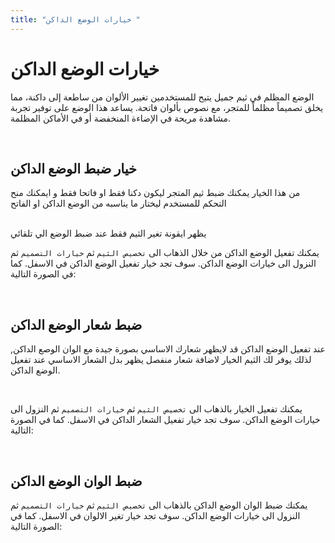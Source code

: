 ```yaml
---
title: "خيارات الوضع الداكن "
---
```



# خيارات الوضع الداكن

الوضع المظلم في ثيم جميل  يتيح للمستخدمين تغيير الألوان من ساطعة إلى داكنة، مما يخلق تصميماً مظلماً للمتجر، مع نصوص بألوان فاتحة. يساعد هذا الوضع على توفير تجربة مشاهدة مريحة في الإضاءة المنخفضة أو في الأماكن المظلمة.

<br/>
<Screenshot src={DarkModeDeom} alt="Dark Mode Demo" />

## خيار ضبط الوضع الداكن 

من هذا الخيار يمكنك ضبط ثيم المتجر ليكون دكنا فقط او فاتحا فقط و ايمكنك منح التحكم للمستخدم ليختار ما يناسبه من الوضع الداكن او الفاتح 

<br/>

<Callout emoji="💡" title="ملاحظة">
يظهر ايقونة تغير الثيم فقط  عند ضبط الوضع الي تلقائي
</Callout>

<br/>

يمكنك تفعيل الوضع الداكن من خلال الذهاب الى `تخصيص الثيم` ثم `خيارات التصميم` ثم النزول الى خيارات الوضع الداكن. سوف تجد خيار تفعيل الوضع الداكن في الاسفل. كما في الصورة التالية:

<br/>
<Screenshot src={DarkModeOptions} alt="Dark Mode Options" />

## ضبط شعار الوضع الداكن

عند تفعيل الوضع الداكن قد لايظهر شعارك الاساسي بصورة جيدة مع الوان الوصع الداكن, لذلك يوفر لك الثيم الخيار لاضافة شعار منفصل  يظهر بدل الشعار الاساسي عند تفعيل الوضع الداكن.

<br/>

يمكنك تفعيل الخيار بالذهاب الى `تخصيص الثيم` ثم `خيارات التصميم` ثم النزول الى خيارات الوضع الداكن. سوف تجد خيار تفعيل الشعار الداكن في الاسفل. كما في الصورة التالية:

<br/>
<Screenshot src={DarkModeLogo} alt="Dark Mode Logo" />

## ضبط الوان الوضع الداكن

يمكنك ضبط الوان الوضع الداكن بالذهاب الى `تخصيص الثيم` ثم `خيارات التصميم` ثم النزول الى خيارات الوضع الداكن. سوف تجد خيار تغير الالوان  في الاسفل. كما في الصورة التالية:

<br/>
<Screenshot src={DarkModeColors} alt="Dark Mode Colors" />